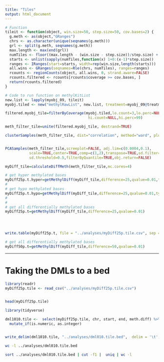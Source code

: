 ```yaml
---
title: "Tiles"
output: html_document
---
```




```r
# Function
tileit <- function(object, win.size=50, step.size=50, cov.bases=2) {
  g.meth <- as(object,"GRanges")
  chrs <- as.character(unique(seqnames(g.meth)))
  grl <- split(g.meth, seqnames(g.meth))
  max.length <- max(end(grl))
  numTiles <- floor((max.length - (win.size - step.size))/step.size) + 1
  starts <- unlist(sapply(numTiles,function(x) 1+0:(x-1)*step.size))
  ranges <- IRanges(start=starts, width=rep(win.size,length(starts)))
  all.wins <- GRanges(seqnames=Rle(chrs, numTiles), ranges=ranges)
  rcounts <- regionCounts(object, all.wins, 0, strand.aware=FALSE)
  rcounts.filtered <- rcounts[rcounts$coverage >= cov.bases, ]
  return(rcounts.filtered)
}

# Code to run function on methylKitList
new.list <- lapply(myobj_09, tileit)
myobj.tiled <- new("methylRawList", new.list, treatment=myobj_09@treatment)
```


```r
filtered.myobj_tile=filterByCoverage(myobj.tiled,lo.count=3,lo.perc=NULL,
                                      hi.count=NULL,hi.perc=99)

meth_filter_tile=unite(filtered.myobj_tile, destrand=TRUE)

clusterSamples(meth_filter_tile, dist="correlation", method="ward", plot=TRUE)


PCASamples(meth_filter_tile,screeplot=FALSE, adj.lim=c(0.0004,0.1),
           scale=TRUE,center=TRUE,comp=c(1,2),transpose=TRUE,sd.filter=TRUE,
           sd.threshold=0.5,filterByQuantile=TRUE,obj.return=FALSE)


```






```r
myDiff_tile=calculateDiffMeth(meth_filter_tile,mc.cores=4)

```



```r
# get hyper methylated bases
myDiff25p.t.hyper=getMethylDiff(myDiff_tile,difference=25,qvalue=0.01,type="hyper")
#
# get hypo methylated bases
myDiff25p.t.hypo=getMethylDiff(myDiff_tile,difference=25,qvalue=0.01,type="hypo")
#
#
# get all differentially methylated bases
myDiff25p.t=getMethylDiff(myDiff_tile,difference=25,qvalue=0.01)





```




```r
write.table(myDiff25p.t, file = "../analyses/myDiff25p.tile.csv", sep = ",")
```


```r
# get all differentially methylated bases
myDiff50p.t=getMethylDiff(myDiff_tile,difference=50,qvalue=0.01)

```








---
# Taking the DMLs to a bed

```r
library(readr)
myDiff25p.tile <- read_csv("../analyses/myDiff25p.tile.csv")
 
```


```r
head(myDiff25p.tile)
```


```r
library(tidyverse)
```



```r
dml1010.tile <-  select(myDiff25p.tile, chr, start, end, meth.diff) %>% 
  mutate_if(is.numeric, as.integer) 


write_delim(dml1010.tile, "../analyses/dml010.tile.bed",  delim = '\t', col_names = FALSE)
```


```bash
wc -l ../analyses/dml010.tile.bed
```

```bash
sort ../analyses/dml010.tile.bed | cut -f1 |  uniq | wc -l
```

